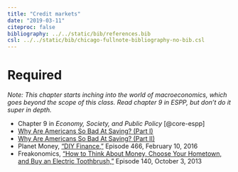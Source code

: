 ```yaml
---
title: "Credit markets"
date: "2019-03-11"
citeproc: false
bibliography: ../../static/bib/references.bib
csl: ../../static/bib/chicago-fullnote-bibliography-no-bib.csl
---
```


# Required

*Note: This chapter starts inching into the world of macroeconomics, which goes beyond the scope of this class. Read chapter 9 in ESPP, but don't do it super in depth.*

- <i class="fas fa-book"></i> Chapter 9 in *Economy, Society, and Public Policy* [@core-espp]
- <i class="fas fa-external-link-square-alt"></i> [Why Are Americans So Bad At Saving? (Part I)](https://www.npr.org/sections/money/2011/12/19/143961175/why-are-americans-so-bad-at-saving)
- <i class="fas fa-external-link-square-alt"></i> [Why Are Americans So Bad At Saving? (Part II)](https://www.npr.org/sections/money/2011/12/19/143950265/why-are-americans-so-bad-at-saving)
- <i class="fas fa-podcast"></i> Planet Money, ["DIY Finance,"](https://www.npr.org/sections/money/2016/02/10/466281062/episode-466-diy-finance) Episode 466, February 10, 2016
- <i class="fas fa-podcast"></i> Freakonomics, ["How to Think About Money, Choose Your Hometown, and Buy an Electric Toothbrush,"](http://freakonomics.com/podcast/how-to-think-about-money-choose-your-hometown-and-buy-an-electric-toothbrush-a-new-freakonomics-radio-podcast/) Episode 140, October 3, 2013 
